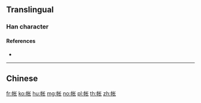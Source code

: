 {{character info/new}}
{{also|帳}}
==Translingual==

===Han character===
{{Han char|rn=50|rad=巾|as=04|sn=7|four=|canj=LBPO|ids=⿰巾长}}

====References====
* {{Han ref|kx=0329.291|hdz=10731.140|uh=5E10|ud=24080}}

----

==Chinese==
{{zh-see|帳}}

[[fr:帐]]
[[ko:帐]]
[[hu:帐]]
[[mg:帐]]
[[no:帐]]
[[pl:帐]]
[[th:帐]]
[[zh:帐]]